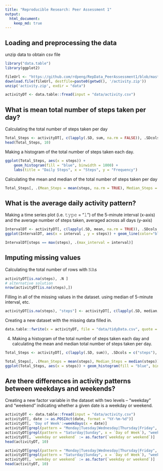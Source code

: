 ```yaml
---
title: "Reproducible Research: Peer Assessment 1"
output: 
  html_document:
    keep_md: true
---
```


## Loading and preprocessing the data
unzip data to obtain csv file

```r
library("data.table")
library(ggplot2)

fileUrl <- "https://github.com/rdpeng/RepData_PeerAssessment1/blob/master/activity.zip"
download.file(fileUrl, destfile=paste0(getwd(), '/activity.zip'))
unzip('activity.zip', exdir = "data")

activityDT <- data.table::fread(input = "data/activity.csv")
```

## What is mean total number of steps taken per day?

Calculating the total number of steps taken per day

```r
Total_Steps <- activityDT[, c(lapply(.SD, sum, na.rm = FALSE)), .SDcols = c("steps"), by = .(date)]
head(Total_Steps, 10)

```

Making a histogram of the total number of steps taken each day.

```r
ggplot(Total_Steps, aes(x = steps)) +
    geom_histogram(fill = "blue", binwidth = 1000) +
    labs(title = "Daily Steps", x = "Steps", y = "Frequency")

```

Calculating the mean and median of the total number of steps taken per day

```r
Total_Steps[, .(Mean_Steps = mean(steps, na.rm = TRUE), Median_Steps = median(steps, na.rm = TRUE))]

```

## What is the average daily activity pattern?

Making a time series plot (i.e. 𝚝𝚢𝚙𝚎 = "𝚕") of the 5-minute interval (x-axis) and the average number of steps taken, averaged across all days (y-axis)

```r
IntervalDT <- activityDT[, c(lapply(.SD, mean, na.rm = TRUE)), .SDcols = c("steps"), by = .(interval)] 
ggplot(IntervalDT, aes(x = interval , y = steps)) + geom_line(color="blue", size=1) + labs(title = "Avg. Daily Steps", x = "Interval", y = "Avg. Steps per day")

IntervalDT[steps == max(steps), .(max_interval = interval)]
```

## Imputing missing values

Calculating the total number of rows with 𝙽𝙰s

```r
activityDT[is.na(steps), .N ]
# alternative solution
nrow(activityDT[is.na(steps),])
```

Filling in all of the missing values in the dataset. using median of 5-minute interval, etc.

```r
activityDT[is.na(steps), "steps"] <- activityDT[, c(lapply(.SD, median, na.rm = TRUE)), .SDcols = c("steps")]
```

Creating a new dataset with the missing data filled in.

```r
data.table::fwrite(x = activityDT, file = "data/tidyData.csv", quote = FALSE)
```

4. Making a histogram of the total number of steps taken each day and calculating the mean and median total number of steps taken per day.
```r
Total_Steps <- activityDT[, c(lapply(.SD, sum)), .SDcols = c("steps"), by = .(date)] 

Total_Steps[, .(Mean_Steps = mean(steps), Median_Steps = median(steps))]
ggplot(Total_Steps, aes(x = steps)) + geom_histogram(fill = "blue", binwidth = 1000) + labs(title = "Daily Steps", x = "Steps", y = "Frequency")
```

## Are there differences in activity patterns between weekdays and weekends?

Creating a new factor variable in the dataset with two levels – “weekday” and “weekend” indicating whether a given date is a weekday or weekend.

```r
activityDT <- data.table::fread(input = "data/activity.csv")
activityDT[, date := as.POSIXct(date, format = "%Y-%m-%d")]
activityDT[, 'Day of Week':=weekdays(x = date)]
activityDT[grepl(pattern = "Monday|Tuesday|Wednesday|Thursday|Friday", x = `Day of Week`), "weekday or weekend"] <- "weekday"
activityDT[grepl(pattern = "Saturday|Sunday", x = `Day of Week`), "weekday or weekend"] <- "weekend"
activityDT[, `weekday or weekend` := as.factor(`weekday or weekend`)]
head(activityDT, 10)

activityDT[grepl(pattern = "Monday|Tuesday|Wednesday|Thursday|Friday", x = `Day of Week`), "weekday or weekend"] <- "weekday"
activityDT[grepl(pattern = "Saturday|Sunday", x = `Day of Week`), "weekday or weekend"] <- "weekend"
activityDT[, `weekday or weekend` := as.factor(`weekday or weekend`)]
head(activityDT, 10)
```